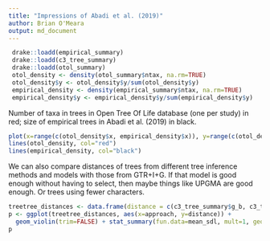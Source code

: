 ```yaml
---
title: "Impressions of Abadi et al. (2019)"
author: Brian O'Meara
output: md_document
---
```



```r
 drake::loadd(empirical_summary)
 drake::loadd(c3_tree_summary)
 drake::loadd(otol_summary)
 otol_density <- density(otol_summary$ntax, na.rm=TRUE)
 otol_density$y <- otol_density$y/sum(otol_density$y)
 empirical_density <- density(empirical_summary$ntax, na.rm=TRUE)
 empirical_density$y <- empirical_density$y/sum(empirical_density$y)
```

Number of taxa in trees in Open Tree Of Life database (one per study) in red; size of empirical trees in Abadi et al. (2019) in black.

```r
plot(x=range(c(otol_density$x, empirical_density$x)), y=range(c(otol_density$y, empirical_density$y)), type="n", log="x", xlab="Number of taxa", ylab="Proportion of trees", bty="n")
lines(otol_density, col="red")
lines(empirical_density, col="black")
```

We can also compare distances of trees from different tree inference methods and models with those from GTR+I+G. If that model is good enough without having to select, then maybe things like UPGMA are good enough. Or trees using fewer characters.

```r
treetree_distances <- data.frame(distance = c(c3_tree_summary$g_b, c3_tree_summary$g_u, c3_tree_summary$g_jc, c3_tree_summary$g_g100, c3_tree_summary$g_g250), approach=c(rep("BioNJ", nrow(c3_tree_summary)), rep("UPGMA", nrow(c3_tree_summary)), rep("Jukes-Cantor", nrow(c3_tree_summary)), rep("GTR+I+G 100 sites", nrow(c3_tree_summary)), rep("GTR+I+G 250 sites", nrow(c3_tree_summary))))
p <- ggplot(treetree_distances, aes(x=approach, y=distance)) +
  geom_violin(trim=FALSE) + stat_summary(fun.data=mean_sdl, mult=1, geom="pointrange", color="red")
p
```
